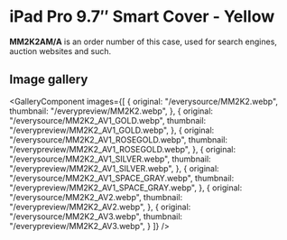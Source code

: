 
# iPad Pro 9.7″ Smart Cover - Yellow

<Callout type='info' emoji='👉🏻'>**MM2K2AM/A** is an order number of this case, used for search engines, auction websites and such.</Callout>

## Image gallery

<GalleryComponent
    images={[
      {
        original: "/everysource/MM2K2.webp",
        thumbnail: "/everypreview/MM2K2.webp",
      },
      {
        original: "/everysource/MM2K2_AV1_GOLD.webp",
        thumbnail: "/everypreview/MM2K2_AV1_GOLD.webp",
      },
      {
        original: "/everysource/MM2K2_AV1_ROSEGOLD.webp",
        thumbnail: "/everypreview/MM2K2_AV1_ROSEGOLD.webp",
      },
      {
        original: "/everysource/MM2K2_AV1_SILVER.webp",
        thumbnail: "/everypreview/MM2K2_AV1_SILVER.webp",
      },
      {
        original: "/everysource/MM2K2_AV1_SPACE_GRAY.webp",
        thumbnail: "/everypreview/MM2K2_AV1_SPACE_GRAY.webp",
      },
      {
        original: "/everysource/MM2K2_AV2.webp",
        thumbnail: "/everypreview/MM2K2_AV2.webp",
      },
      {
        original: "/everysource/MM2K2_AV3.webp",
        thumbnail: "/everypreview/MM2K2_AV3.webp",
      }
    ]}
  />
